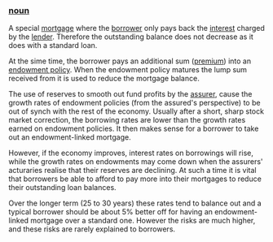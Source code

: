 ===[[noun]]===
A special [[mortgage]] where the [[borrower]] only pays back the [[interest]] charged by the [[lender]]. Therefore the outstanding balance does not decrease as it does with a standard loan.

At the sime time, the borrower pays an additional sum ([[premium]]) into an [[endowment policy]]. When the endowment policy matures the lump sum received from it is used to reduce the mortgage balance.

The use of reserves to smooth out fund profits by the [[assurer]], cause the growth rates of endowment policies (from the assured's perspective) to be out of synch with the rest of the economy. Usually after a short, sharp stock market correction, the borrowing rates are lower than the growth rates earned on endowment policies. It then makes sense for a borrower to take out an endowment-linked mortgage.

However, if the economy improves, interest rates on borrowings will rise, while the growth rates on endowments may come down when the assurers' acturaries realise that their reserves are declining. At such a time it is vital that borrowers be able to afford to pay more into their mortgages to reduce their outstanding loan balances.

Over the longer term (25 to 30 years) these rates tend to balance out and a typical borrower should be about 5% better off for having an endowment-linked mortgage over a standard one. However the risks are much higher, and these risks are rarely explained to borrowers.